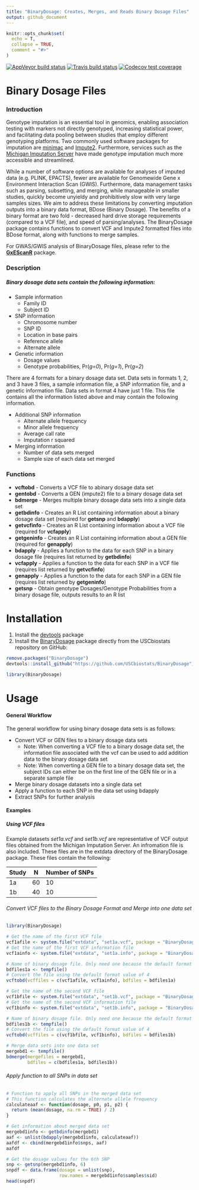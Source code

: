 ```yaml
---
title: "BinaryDosage: Creates, Merges, and Reads Binary Dosage Files"
output: github_document
---
```


```r
knitr::opts_chunk$set(
  echo = T,
  collapse = TRUE,
  comment = "#>"
)
```

<!-- badges: start -->
[![AppVeyor build status](https://ci.appveyor.com/api/projects/status/github/USCbiostats/BinaryDosage?branch=UsingStandards&svg=true)](https://ci.appveyor.com/project/USCbiostats/BinaryDosage)
[![Travis build status](https://travis-ci.org/USCbiostats/BinaryDosage.svg?branch=UsingStandards)](https://travis-ci.org/USCbiostats/BinaryDosage)
[![Codecov test coverage](https://codecov.io/gh/USCbiostats/BinaryDosage/branch/UsingStandards/graph/badge.svg)](https://codecov.io/gh/USCbiostats/BinaryDosage?branch=UsingStandards)
<!-- badges: end -->

# Binary Dosage Files

### Introduction

Genotype imputation is an essential tool in genomics, enabling association testing with markers not directly genotyped, increasing statistical power, and facilitating data pooling between studies that employ different genotyping platforms. Two commonly used software packages for imputation are [minimac](https://genome.sph.umich.edu/wiki/Minimac) and [Impute2](http://mathgen.stats.ox.ac.uk/impute/impute_v2.html). Furthermore, services such as the [Michigan Imputation Server](https://imputationserver.sph.umich.edu/index.html) have made genotype imputation much more accessible and streamlined.   

While a number of software options are available for analyses of imputed data (e.g. PLINK, EPACTS), fewer are available for Genomewide Gene x Environment Interaction Scan (GWIS). Furthermore, data management tasks such as parsing, subsetting, and merging, while manageable in smaller studies, quickly become unyieldy and prohibitively slow with very large samples sizes. We aim to address these limitations by converting imputation outputs into a binary data format, BDose (Binary Dosage). The benefits of a binary format are two fold - decreased hard drive storage requirements (compared to a VCF file), and speed of parsing/analyses. The BinaryDosage package contains functions to convert VCF and Impute2 formatted files into BDose format, along with functions to merge samples. 

For GWAS/GWIS analysis of BinaryDosage files, please refer to the [**GxEScanR**](https://github.com/USCbiostats/GxEScanR) package. 


### Description

##### Binary dosage data sets contain the following information:  

- Sample information
  + Family ID
  + Subject ID
- SNP information  
  + Chromosome number  
  + SNP ID  
  + Location in base pairs  
  + Reference allele  
  + Alternate allele  
- Genetic information  
  + Dosage values
  + Genotype probabilities, Pr(*g=0*), Pr(*g=1*), Pr(*g=2*)

There are 4 formats for a binary dosage data set. Data sets in formats 1, 2, and 3 have 3 files, a sample information file, a SNP information file, and a genetic information file. Data sets in format 4 have just 1 file. This file contains all the information listed above and may contain the following information.

- Additional SNP information
  + Alternate allele frequency
  + Minor allele frequency
  + Average call rate
  + Imputation r squared
- Merging information
  + Number of data sets merged
  + Sample size of each data set merged

### Functions
- **vcftobd** - Converts a VCF file to abinary dosage data set
- **gentobd** - Converts a GEN (impute2) file to a binary dosage data set
- **bdmerge** - Merges multiple binary dosage data sets into a single data set
- **getbdinfo** - Creates an R List containing information about a binary dosage data set (required for **getsnp** and **bdapply**)
- **getvcfinfo** - Creates an  R List containing information about a VCF file (required for **vcfapply**)
- **getgeninfo** - Creates an R List containing information about a GEN file (required for **genapply**)
- **bdapply** - Applies a function to the data for each SNP in a binary dosage file (requires list returned by **getbdinfo**)
- **vcfapply** - Applies a function to the data for each SNP in a VCF file (requires list returned by **getvcfinfo**)
- **genapply** - Applies a function to the data for each SNP in a GEN file (requires list returned by **getgeninfo**)
- **getsnp** - Obtain genotype Dosages/Genotype Probabilities from a binary dosage file, outputs results to an R list

# Installation

1. Install the [devtools](https://github.com/hadley/devtools) package
2. Install the [BinaryDosage](https://github.com/USCbiostats/BinaryDosage) package directly from the USCbiostats repository on GitHub: 

``` r
remove.packages("BinaryDosage")
devtools::install_github("https://github.com/USCbiostats/BinaryDosage")

library(BinaryDosage)
```

# Usage

#### General Workflow

The general workflow for using binary dosage data sets is as follows:

- Convert VCF or GEN files to a binary dosage data sets
  - Note: When converting a VCF file to a binary dosage data set, the information file associated with the vcf can be used to add addition data to the binary dosage data set
  - Note: When converting a GEN file to a binary dosage data set, the subject IDs can either be on the first line of the GEN file or in a separate sample file
- Merge binary dosage datasets into a single data set
- Apply a function to each SNP in the data set using bdapply
- Extract SNPs for further analysis

#### Examples

##### Using VCF files

Example datasets *set1a.vcf* and *set1b.vcf* are representative of VCF output files obtained from the Michigan Imputation Server. An infromation file is also included. These files are in the extdata directory of the BinaryDosage package. These files contain the following:

| Study | N   | Number of SNPs |
|-------|-----|----------------|
| 1a    | 60  | 10             |
| 1b    | 40  | 10             |

###### Convert VCF files to the Binary Dosage Format and Merge into one data set

``` r
library(BinaryDosage)

# Get the name of the first VCF file
vcf1afile <- system.file("extdata", "set1a.vcf", package = "BinaryDosage")
# Get the name of the first VCF information file
vcf1ainfo <- system.file("extdata", "set1a.info", package = "BinaryDosage")

# Name of binary dosage file. Only need one because the default format is 4
bdfiles1a <- tempfile()
# Convert the file using the default format value of 4 
vcftobd(vcffiles = c(vcf1afile, vcf1ainfo), bdfiles = bdfiles1a)

# Get the name of the second VCF file
vcf1bfile <- system.file("extdata", "set1b.vcf", package = "BinaryDosage")
# Get the name of the second VCF information file
vcf1binfo <- system.file("extdata", "set1b.info", package = "BinaryDosage")

# Name of binary dosage file. Only need one because the default format is 4
bdfiles1b <- tempfile()
# Convert the file using the default format value of 4 
vcftobd(vcffiles = c(vcf1bfile, vcf1binfo), bdfiles = bdfiles1b)

# Merge data sets into one data set
mergebd1 <- tempfile()
bdmerge(mergefiles = mergebd1,
        bdfiles = c(bdfiles1a, bdfiles1b))

```

###### Apply function to all SNPs in data set

``` r
# Function to apply all SNPs in the merged data set
# This function calculates the alternate allele frequency
calculateaaf <- function(dosage, p0, p1, p2) {
  return (mean(dosage, na.rm = TRUE) / 2)
}

# Get information about merged data set
mergebd1info <- getbdinfo(mergebd1)
aaf <- unlist(bdapply(mergebd1info, calculateaaf))
aafdf <- cbind(mergebd1info$snps, aaf)
aafdf

# Get the dosage values for the 6th SNP
snp <- getsnp(mergebd1info, 6)
snpdf <- data.frame(dosage = unlist(snp),
                    row.names = mergebd1info$samples$sid)
head(snpdf)
```
